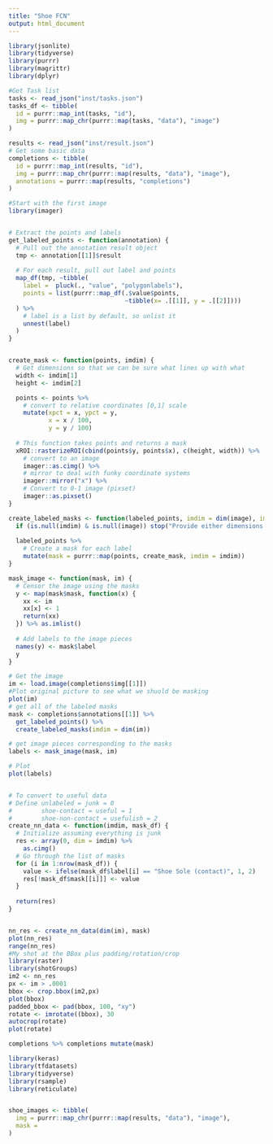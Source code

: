 ```yaml
---
title: "Shoe FCN"
output: html_document
---
```


```r


library(jsonlite)
library(tidyverse)
library(purrr)
library(magrittr)
library(dplyr)

#Get Task list
tasks <- read_json("inst/tasks.json")
tasks_df <- tibble(
  id = purrr::map_int(tasks, "id"),
  img = purrr::map_chr(purrr::map(tasks, "data"), "image")
)

results <- read_json("inst/result.json")
# Get some basic data
completions <- tibble(
  id = purrr::map_int(results, "id"),
  img = purrr::map_chr(purrr::map(results, "data"), "image"),
  annotations = purrr::map(results, "completions")
)

#Start with the first image
library(imager)


# Extract the points and labels
get_labeled_points <- function(annotation) {
  # Pull out the annotation result object
  tmp <- annotation[[1]]$result
  
  # For each result, pull out label and points
  map_df(tmp, ~tibble(
    label =  pluck(., "value", "polygonlabels"),
    points = list(purrr::map_df(.$value$points, 
                                ~tibble(x= .[[1]], y = .[[2]])))
  ) %>%
    # label is a list by default, so unlist it
    unnest(label)
  )
}


create_mask <- function(points, imdim) {
  # Get dimensions so that we can be sure what lines up with what
  width <- imdim[1]
  height <- imdim[2]

  points <- points %>%
    # convert to relative coordinates [0,1] scale
    mutate(xpct = x, ypct = y,
           x = x / 100,
           y = y / 100)
  
  # This function takes points and returns a mask
  xROI::rasterizeROI(cbind(points$y, points$x), c(height, width)) %>%
    # convert to an image
    imager::as.cimg() %>%
    # mirror to deal with funky coordinate systems
    imager::mirror("x") %>%
    # Convert to 0-1 image (pixset)
    imager::as.pixset()
}

create_labeled_masks <- function(labeled_points, imdim = dim(image), image = NULL) {
  if (is.null(imdim) & is.null(image)) stop("Provide either dimensions or an image")
  
  labeled_points %>%
    # Create a mask for each label
    mutate(mask = purrr::map(points, create_mask, imdim = imdim))
}

mask_image <- function(mask, im) {
  # Censor the image using the masks
  y <- map(mask$mask, function(x) {
    xx <- im
    xx[x] <- 1
    return(xx)
  }) %>% as.imlist()
  
  # Add labels to the image pieces
  names(y) <- mask$label
  y
}

# Get the image
im <- load.image(completions$img[[1]])
#Plot original picture to see what we shuold be masking
plot(im)
# get all of the labeled masks
mask <- completions$annotations[[1]] %>%
  get_labeled_points() %>%
  create_labeled_masks(imdim = dim(im)) 

# get image pieces corresponding to the masks
labels <- mask_image(mask, im)

# Plot
plot(labels)


# To convert to useful data
# Define unlabeled = junk = 0
#        shoe-contact = useful = 1
#        shoe-non-contact = usefulish = 2
create_nn_data <- function(imdim, mask_df) {
  # Initialize assuming everything is junk
  res <- array(0, dim = imdim) %>% 
    as.cimg()
  # Go through the list of masks 
  for (i in 1:nrow(mask_df)) {
    value <- ifelse(mask_df$label[i] == "Shoe Sole (contact)", 1, 2)
    res[!mask_df$mask[[i]]] <- value
  }
  
  return(res)
}


nn_res <- create_nn_data(dim(im), mask)
plot(nn_res)
range(nn_res) 
#My shot at the BBox plus padding/rotation/crop
library(raster)
library(shotGroups)
im2 <- nn_res
px <- im > .0001
bbox <- crop.bbox(im2,px)
plot(bbox)
padded_bbox <- pad(bbox, 100, "xy") 
rotate <- imrotate((bbox), 30
autocrop(rotate)
plot(rotate)

completions %>% completions mutate(mask)

library(keras)
library(tfdatasets)
library(tidyverse)
library(rsample)
library(reticulate)


shoe_images <- tibble(
  img = purrr::map_chr(purrr::map(results, "data"), "image"),
  mask = 
)
  

```